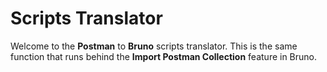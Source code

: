 
# Scripts Translator

Welcome to the **Postman** to **Bruno** scripts translator. 
This is the same function that runs behind the **Import Postman Collection** feature in Bruno.

<Translator themes={AVAILABLE_THEMES} />